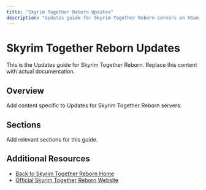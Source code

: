 ```yaml
---
title: "Skyrim Together Reborn Updates"
description: "Updates guide for Skyrim Together Reborn servers on XGamingServer"
---
```


# Skyrim Together Reborn Updates

This is the Updates guide for Skyrim Together Reborn. Replace this content with actual documentation.

## Overview

Add content specific to Updates for Skyrim Together Reborn servers.

## Sections

Add relevant sections for this guide.

## Additional Resources

- [Back to Skyrim Together Reborn Home](./index)
- [Official Skyrim Together Reborn Website](https://example.com)
